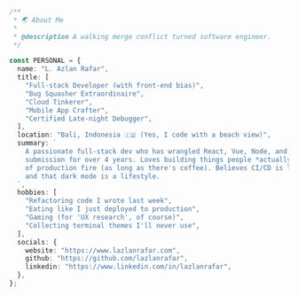 ```ts
/**
 * 🌏 About Me
 *
 * @description A walking merge conflict turned software engineer.
 */

const PERSONAL = {
  name: "L. Azlan Rafar",
  title: [
    "Full-stack Developer (with front-end bias)",
    "Bug Squasher Extraordinaire",
    "Cloud Tinkerer",
    "Mobile App Crafter",
    "Certified Late-night Debugger",
  ],
  location: "Bali, Indonesia 🇮🇩 (Yes, I code with a beach view)",
  summary: `
    A passionate full-stack dev who has wrangled React, Vue, Node, and PostgreSQL into
    submission for over 4 years. Loves building things people *actually* use and isn’t afraid
    of production fire (as long as there's coffee). Believes CI/CD is love, Docker is life,
    and that dark mode is a lifestyle.
  `,
  hobbies: [
    "Refactoring code I wrote last week",
    "Eating like I just deployed to production",
    "Gaming (for 'UX research', of course)",
    "Collecting terminal themes I'll never use",
  ],
  socials: {
    website: "https://www.lazlanrafar.com",
    github: "https://github.com/lazlanrafar",
    linkedin: "https://www.linkedin.com/in/lazlanrafar",
  },
};
```
